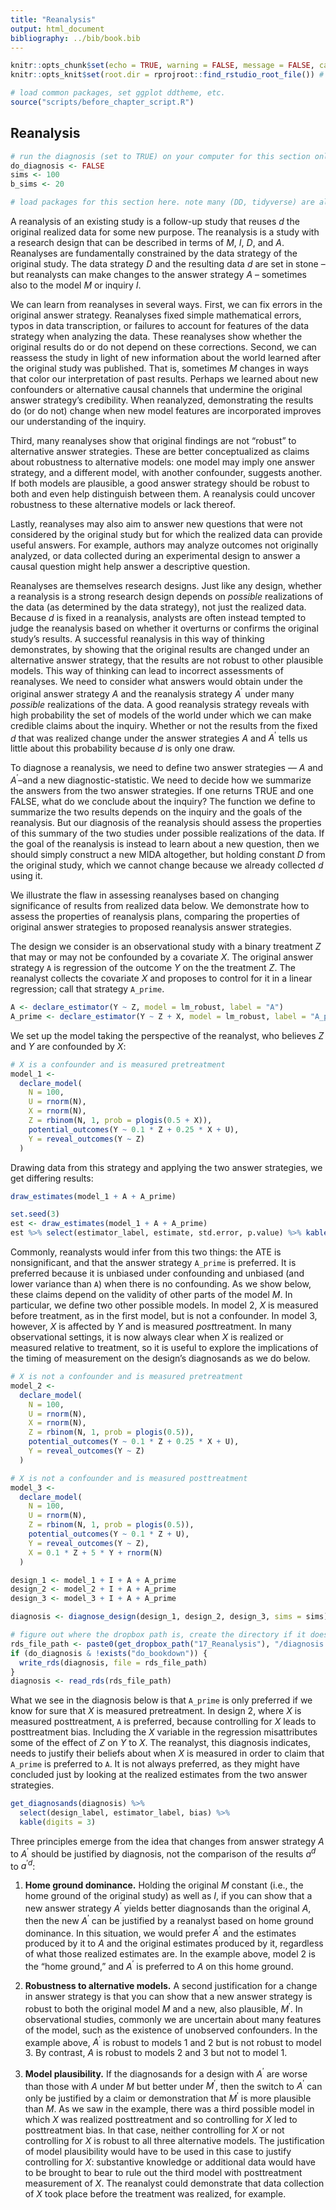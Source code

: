 ```yaml
---
title: "Reanalysis"
output: html_document
bibliography: ../bib/book.bib 
---
```


<!-- note do_bookdown is set in index.rmd, so we know if you're running just this .Rmd or compiling the book-->
```r
knitr::opts_chunk$set(echo = TRUE, warning = FALSE, message = FALSE, cache = FALSE)
knitr::opts_knit$set(root.dir = rprojroot::find_rstudio_root_file()) # files are all relative to RStudio project home
```

```r
# load common packages, set ggplot ddtheme, etc.
source("scripts/before_chapter_script.R")
```

<!-- start post here, do not edit above -->

## Reanalysis

<!-- make sure to rename the section title below -->

```r
# run the diagnosis (set to TRUE) on your computer for this section only before pushing to Github. no diagnosis will ever take place on github.
do_diagnosis <- FALSE
sims <- 100
b_sims <- 20
```

```r
# load packages for this section here. note many (DD, tidyverse) are already available, see scripts/package-list.R
```

A reanalysis of an existing study is a follow-up study that reuses $d$ the original realized data for some new purpose. The reanalysis is a study with a research design that can be described in terms of *M*, *I*, *D*, and *A*. Reanalyses are fundamentally constrained by the data strategy of the original study. The data strategy *D* and the resulting data $d$ are set in stone -- but reanalysts can make changes to the answer strategy *A* -- sometimes also to the model *M* or inquiry *I*.

We can learn from reanalyses in several ways. First, we can fix errors in the original answer strategy. Reanalyses fixed simple mathematical errors, typos in data transcription, or failures to account for features of the data strategy when analyzing the data. These reanalyses show whether the original results do or do not depend on these corrections. Second, we can reassess the study in light of new information about the world learned after the original study was published. That is, sometimes *M* changes in ways that color our interpretation of past results. Perhaps we learned about new confounders or alternative causal channels that undermine the original answer strategy's credibility. When reanalyzed, demonstrating the results do (or do not) change when new model features are incorporated improves our understanding of the inquiry. 

Third, many reanalyses show that original findings are not "robust" to alternative answer strategies. These are better conceptualized as claims about robustness to alternative models: one model may imply one answer strategy, and a different model, with another confounder, suggests another. If both models are plausible, a good answer strategy should be robust to both and even help distinguish between them. A reanalysis could uncover robustness to these alternative models or lack thereof. 

Lastly, reanalyses may also aim to answer new questions that were not considered by the original study but for which the realized data can provide useful answers. For example, authors may analyze outcomes not originally analyzed, or data collected during an experimental design to answer a causal question might help answer a descriptive question.

Reanalyses are themselves research designs. Just like any design, whether a reanalysis is a strong research design depends on *possible* realizations of the data (as determined by the data strategy), not just the realized data. Because $d$ is fixed in a reanalysis, analysts are often instead tempted to judge the reanalysis based on whether it overturns or confirms the original study's results. A successful reanalysis in this way of thinking demonstrates, by showing that the original results are changed under an alternative answer strategy, that the results are not robust to other plausible models. This way of thinking can lead to incorrect assessments of reanalyses. We need to consider what answers would obtain under the original answer strategy *A* and the reanalysis strategy $A^{\prime}$ under many *possible* realizations of the data. A good reanalysis strategy reveals with high probability the set of models of the world under which we can make credible claims about the inquiry. Whether or not the results from the fixed $d$ that was realized change under the answer strategies *A* and $A^{\prime}$ tells us little about this probability because $d$ is only one draw. 

To diagnose a reanalysis, we need to define two answer strategies --- *A* and $A^{\prime}$--and a new diagnostic-statistic. We need to decide how we summarize the answers from the two answer strategies. If one returns TRUE and one FALSE, what do we conclude about the inquiry? The function we define to summarize the two results depends on the inquiry and the goals of the reanalysis. But our diagnosis of the reanalysis should assess the properties of this summary of the two studies under possible realizations of the data. If the goal of the reanalysis is instead to learn about a new question, then we should simply construct a new MIDA altogether, but holding constant *D* from the original study, which we cannot change because we already collected $d$ using it.

We illustrate the flaw in assessing reanalyses based on changing significance of results from realized data below. We demonstrate how to assess the properties of reanalysis plans, comparing the properties of original answer strategies to proposed reanalysis answer strategies. 

The design we consider is an observational study with a binary treatment $Z$ that may or may not be confounded by a covariate $X$. The original answer strategy `A` is regression of the outcome $Y$ on the the treatment $Z$. The reanalyst collects the covariate $X$ and proposes to control for it in a linear regression; call that strategy `A_prime`. 

```r
A <- declare_estimator(Y ~ Z, model = lm_robust, label = "A")
A_prime <- declare_estimator(Y ~ Z + X, model = lm_robust, label = "A_prime")
```

We set up the model taking the perspective of the reanalyst, who believes $Z$ and $Y$ are confounded by $X$:

```r
# X is a confounder and is measured pretreatment
model_1 <- 
  declare_model(
    N = 100,
    U = rnorm(N),
    X = rnorm(N),
    Z = rbinom(N, 1, prob = plogis(0.5 + X)),
    potential_outcomes(Y ~ 0.1 * Z + 0.25 * X + U),
    Y = reveal_outcomes(Y ~ Z)
  ) 
```

Drawing data from this strategy and applying the two answer strategies, we get differing results:

```r
draw_estimates(model_1 + A + A_prime)
```

```r
set.seed(3)
est <- draw_estimates(model_1 + A + A_prime)
est %>% select(estimator_label, estimate, std.error, p.value) %>% kable(digits = 3)
```

Commonly, reanalysts would infer from this two things: the ATE is nonsignificant, and that the answer strategy `A_prime` is preferred. It is preferred because it is unbiased under confounding and unbiased (and lower variance than `A`) when there is no confounding. As we show below, these claims depend on the validity of other parts of the model *M*. In particular, we define two other possible models. In model 2, $X$ is measured before treatment, as in the first model, but is not a confounder. In model 3, however, $X$ is affected by $Y$ and is measured *post*treatment. In many observational settings, it is now always clear when $X$ is realized or measured relative to treatment, so it is useful to explore the implications of the timing of measurement on the design's diagnosands as we do below.

```r
# X is not a confounder and is measured pretreatment
model_2 <- 
  declare_model(
    N = 100,
    U = rnorm(N),
    X = rnorm(N),
    Z = rbinom(N, 1, prob = plogis(0.5)),
    potential_outcomes(Y ~ 0.1 * Z + 0.25 * X + U),
    Y = reveal_outcomes(Y ~ Z)
  ) 

# X is not a confounder and is measured posttreatment
model_3 <- 
  declare_model(
    N = 100,
    U = rnorm(N),
    Z = rbinom(N, 1, prob = plogis(0.5)),
    potential_outcomes(Y ~ 0.1 * Z + U),
    Y = reveal_outcomes(Y ~ Z),
    X = 0.1 * Z + 5 * Y + rnorm(N)
  ) 

design_1 <- model_1 + I + A + A_prime
design_2 <- model_2 + I + A + A_prime
design_3 <- model_3 + I + A + A_prime
```

```r
diagnosis <- diagnose_design(design_1, design_2, design_3, sims = sims)
```

```r
# figure out where the dropbox path is, create the directory if it doesn't exist, and name the RDS file
rds_file_path <- paste0(get_dropbox_path("17_Reanalysis"), "/diagnosis.RDS")
if (do_diagnosis & !exists("do_bookdown")) {
  write_rds(diagnosis, file = rds_file_path)
}
diagnosis <- read_rds(rds_file_path)
```

What we see in the diagnosis below is that `A_prime` is only preferred if we know for sure that $X$ is measured pretreatment. In design 2, where $X$ is measured posttreatment, `A` is preferred, because controlling for $X$ leads to posttreatment bias. Including the $X$ variable in the regression misattributes some of the effect of $Z$ on $Y$ to $X$. The reanalyst, this diagnosis indicates, needs to justify their beliefs about when $X$ is measured in order to claim that `A_prime` is preferred to `A`. It is not always preferred, as they might have concluded just by looking at the realized estimates from the two answer strategies.

```r
get_diagnosands(diagnosis) %>% 
  select(design_label, estimator_label, bias) %>% 
  kable(digits = 3)
```

Three principles emerge from the idea that changes from answer strategy *A* to $A^{\prime}$ should be justified by diagnosis, not the comparison of the results $a^d$ to $a^{\prime d}$:

1. **Home ground dominance.** Holding the original *M* constant (i.e., the home ground of the original study) as well as *I*, if you can show that a new answer strategy $A^{\prime}$ yields better diagnosands than the original *A*, then the new $A^{\prime}$ can be justified by a reanalyst based on home ground dominance. In this situation, we would prefer $A^{\prime}$ and the estimates produced by it to *A* and the original estimates produced by it, regardless of what those realized estimates are. In the example above, model 2 is the "home ground," and $A^{\prime}$ is preferred to *A* on this home ground.

<!-- parallel idea about finding a replication with a new D that rules out confounders --> 
2. **Robustness to alternative models.** A second justification for a change in answer strategy is that you can show that a new answer strategy is robust to both the original model *M* and a new, also plausible, $M^{\prime}$. In observational studies, commonly we are uncertain about many features of the model, such as the existence of unobserved confounders. In the example above, $A^{\prime}$ is robust to models 1 and 2 but is not robust to model 3. By contrast, *A* is robust to models 2 and 3 but not to model 1. 

3. **Model plausibility.** If the diagnosands for a design with $A^{\prime}$ are worse than those with *A* under *M* but better under $M^{\prime}$, then the switch to $A^{\prime}$ can only be justified by a claim or demonstration that $M^{\prime}$ is more plausible than *M*. As we saw in the example, there was a third possible model in which $X$ was realized posttreatment and so controlling for $X$ led to posttreatment bias. In that case, neither controlling for $X$ or not controlling for $X$ is robust to all three alternative models. The justification of model plausibility would have to be used in this case to justify controlling for $X$: substantive knowledge or additional data would have to be brought to bear to rule out the third model with posttreatment measurement of $X$. The reanalyst could demonstrate that data collection of $X$ took place before the treatment was realized, for example. 


<!-- 1. M always changes! (you have more information on $\tau$ or $\sd(\tau)$) -->
<!-- 2. Home ground dominance: Change A or D-and-A if A$^\prime$ > A under M -->
<!-- 3. Robustness to alternative models: Change A or D-and-A if A$^\prime$ $\geq$ A under M AND A$^\prime$ > A under M$^\prime$ E.g. change from simple to complete RA -->
<!-- 4. Model plausibility: If A$^\prime$ < A under M AND A$^\prime$ > A under M$^\prime$, then change to A$^\prime$ or D-and-A IFF M$^\prime$ is more plausible than M E.g. switching to balanced design if you believe variances equal across treatment groups -->
<!-- 5. Undefined inquiries. Change I to I$^\prime$ if I is undefined under M If I is defined under M: You can't change to I$^\prime$, You can’t change D to D$^\prime$ if that means I unidentifiable. -->


<!-- how do we update from the reanalysis research design (the original design plus the reanalysis of d)? -->
<!-- -- the design is the research design from before with two sets of estimates from two different A's -->
<!-- -- need an aggregation function (decisionmaking function) that converts the two sets of results into a decision or posterior -->

<!-- what can be learned from reanalysis? -->
<!-- (1) confirm there were not errors (consider changing A only) -->
<!-- (2) reassess what is known about the same inquiry, using new information about the world (change M, change A to suit new M) -->
<!-- (3) learn something new from the data about another node or edge or a different summary about the same ones (change I and possibly A to match it; possibly M if a node was missing; possibly add data) -->
<!-- (4) assess "robustness" of findings - point to discussion of this in answer strategy (or move it here) (change A) -->
<!-- (5) update M based on new research and assess what d can tell us from this study (change M and possibly I, possibly A to fit changed M and I) -->

<!-- how can we assess the properties of a *reanalysis*? diagnose changed MIDA. important to not condition on d, the design includes the actual D, and we need to consider what results d' we would get from the reanalysis under different realizations of D. -->

<!-- there are now two A's, so need to specify a decision function about how to integrate the two findings. this could be throw away the old a, or combine them in some way. if it's a "robustness" to alternative A, then you may want to combine not throw out for example. it's crucial to specify how you do that, that's part of the answer strategy. -->

<!-- ## Example -->

<!-- Knox, Lowe, and Mummolo (2020) (https://www.cambridge.org/core/journals/american-political-science-review/article/administrative-records-mask-racially-biased-policing/66BC0F9998543868BB20F241796B79B8) study the statistical biases that accompany estimates of racial bias in police use of force when presence in the dataset (being stopped by police) is conditioned on an outcome that is a downstream consequence of race. They show the estimate is not identified unless additional modelling assumptions are brought to bear. -->

<!-- Gaebler et al. (2020) (https://5harad.com/papers/post-treatment-bias.pdf) study the same question and make such modeling assumptions (subset ignorability, definition 2). -->

<!-- In a twitter thread (https://twitter.com/jonmummolo/status/1275790509647241222?s=20), Mummolo shows the three DAGs that are compatible with subset ignorability. We agree with Mummolo that these DAGs assume away causal paths that are very plausible. -->

<!-- ![DAG](figures/mummolo_dag.png) -->

<!-- This document provides a design declaration for this setting and shows how estimates of the controlled direct effect (effect of race on force among the stopped) are biased unless those paths are set to zero by assumption. -->

<!-- Design Declaration -->

<!-- There are four variables: (D: minority, M: stop, U: suspicion (unobserved), Y: force) and five paths: -->

<!-- ```{r} -->
<!-- D_M = 1 # effect of minority on stop -->
<!-- U_M = 1 # effect of suspicion on stop -->
<!-- D_Y = 1 # effect of minority on force -->
<!-- U_Y = 1 # effect of suspicion on force -->
<!-- M_Y = 1 # effect of stop on force -->
<!-- ``` -->

<!-- This basic design allows all five paths. -->

<!-- ```{r} -->
<!-- design_1 <- -->
<!--   declare_model(N = 1000, -->
<!--                      D = rbinom(N, size = 1, prob = 0.5), -->
<!--                      U = rnorm(N)) + -->
<!--   declare_potential_outcomes(M ~ rbinom(N, size = 1, prob = pnorm(D_M * -->
<!--                                                                     D + U_M * U)), -->
<!--                              assignment_variable = "D") + -->
<!--   declare_reveal(M, D) + -->
<!--   declare_potential_outcomes(Y ~ rnorm(N, D_Y * D + M_Y * M + U_Y * U), -->
<!--                              conditions = list(D = c(0, 1), M = c(0, 1))) + -->
<!--   declare_reveal(outcome_variables = "Y", -->
<!--                  assignment_variables = c("D", "M")) + -->
<!--   declare_inquiry(CDE = mean(Y_D_1_M_1 - Y_D_0_M_1)) + -->
<!--   declare_estimator(Y ~ D, subset = M == 1, inquiry = "CDE") -->
<!-- ``` -->

<!-- We redesign the design 3 times, removing one path at a time, then simulate all four designs. -->

<!-- ```{r, message=FALSE} -->
<!-- # no effect of D on M -->
<!-- design_2 <- redesign(design_1, D_M = 0) -->

<!-- # no effect of U on M -->
<!-- design_3 <- redesign(design_1, U_M = 0) -->

<!-- # no effect of U on Y -->
<!-- design_4 <- redesign(design_1, U_Y = 0) -->
<!-- ``` -->

<!-- This chunk is set to `echo = TRUE` and `eval = do_diagnosis` -->
<!-- ```{r, eval = do_diagnosis & !exists("do_bookdown")} -->
<!-- simulations <- simulate_designs(design_1, design_2, design_3, design_4, sims = sims) -->
<!-- ``` -->

<!-- Right after you do simulations, you want to save the simulations rds. -->

<!-- ```{r, echo = FALSE, purl = FALSE} -->
<!-- # figure out where the dropbox path is, create the directory if it doesn't exist, and name the RDS file -->
<!-- rds_file_path <- paste0(get_dropbox_path("policing"), "/simulations_policing.RDS") -->
<!-- if (do_diagnosis & !exists("do_bookdown")) { -->
<!--   write_rds(simulations, path = rds_file_path) -->
<!-- } -->
<!-- simulations <- read_rds(rds_file_path) -->
<!-- ``` -->


<!-- ```{r, echo=FALSE, message = FALSE} -->

<!-- simulations <- -->
<!--   simulations %>% -->
<!--   mutate(`Assumed DAG` = factor( -->
<!--     design_label, -->
<!--     levels = c("design_1", "design_2", "design_3", "design_4"), -->
<!--     labels = c( -->
<!--       "All paths possible", -->
<!--       "no effect of D on M", -->
<!--       "no effect of U on M", -->
<!--       "no effect of U on Y" -->
<!--     ) -->
<!--   )) -->

<!-- summary_df <- -->
<!--   simulations %>% -->
<!--   group_by(`Assumed DAG`) %>% -->
<!--   summarise( -->
<!--     mean_estimand = mean(estimand), -->
<!--     mean_estimate = mean(estimate), -->
<!--     bias = mean(estimate - estimand) -->
<!--   ) %>% -->
<!--   pivot_longer(cols = c("mean_estimand", "mean_estimate")) -->
<!-- ``` -->

<!-- This plot confirms that unless one of those implausible assumptions hold, estimates of the CDE are biased. -->

<!-- ```{r, echo=FALSE} -->
<!-- ggplot(simulations, aes(estimate)) + -->
<!--   geom_histogram(bins = 50) + -->
<!--   geom_vline(data = summary_df, aes(xintercept = value, color = name)) + -->
<!--   facet_wrap(~`Assumed DAG`) + -->
<!--   xlab("Simulated CDE estimates") + -->
<!--   theme_bw() + -->
<!--   theme(legend.position = "bottom", -->
<!--         strip.background = element_blank(), -->
<!--         axis.title.y = element_blank(), -->
<!--         legend.title = element_blank()) -->
<!-- ``` -->

<!-- ### Grab bag -->

<!-- - @Clemens2017 on taxonomy of these kinds of efforts -->
<!-- - if you're going to use d to learn about a different M for a different I, you need to understand their D -->
